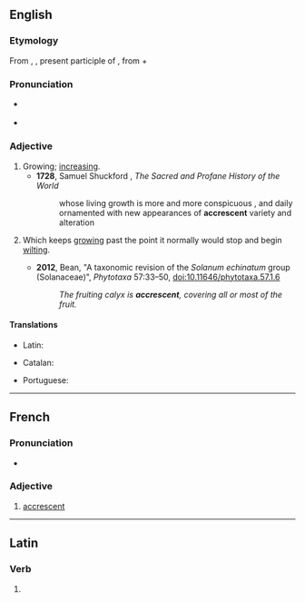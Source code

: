 ==English==

===Etymology===
From {{der|en|la|accrescens}}, {{m|la|accrescentis}}, present participle of {{m|la|accresco|accrescere}}, from {{m|la|ad}} + {{m|la|cresco|crescere|to grow}}

===Pronunciation===
* {{a|RP}} {{IPA|en|/əˈkɹɛsənt/}}
* {{audio|en|en-us-accrescent.ogg|Audio (US)}}

===Adjective===
{{en-adj}}

# Growing; [[increasing]].
#* '''1728''', Samuel Shuckford , ''The Sacred and Profane History of the World''
#*: whose living growth is more and more conspicuous , and daily ornamented with new appearances of '''accrescent''' variety and alteration
# {{lb|en|botany}} Which keeps [[grow]]ing past the point it normally would stop and begin [[wilt]]ing.
#* '''2012''', Bean, "A taxonomic revision of the ''Solanum echinatum'' group (Solanaceae)", ''Phytotaxa''  57:33–50, doi:10.11646/phytotaxa.57.1.6
#*: ''The fruiting calyx is '''accrescent''', covering all or most of the fruit.''

====Translations====
{{trans-top|growing}}
* Latin: {{t|la|accrescens}}
{{trans-mid}}
{{trans-bottom}}

{{trans-top|botany}}
* Catalan: {{t+|ca|acrescent}}
{{trans-mid}}
* Portuguese: {{t+|pt|acrescente}}
{{trans-bottom}}

----

==French==

===Pronunciation===
* {{fr-IPA}}

===Adjective===
{{fr-adj}}

# {{lb|fr|botany}} [[#English|accrescent]]

----

==Latin==

===Verb===
{{la-verb-form|accrēscent}}

# {{inflection of|la|accrēscō||3|p|futr|actv|indc}}